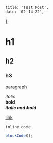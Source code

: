 	title: 'Test Post',
	date: '02-14-22',
};

# h1

## h2

### h3

paragraph

_italic_ \
**bold** \
**_italic and bold_**

[link](https://igalaxy.dev)

`inline code`

```ts
blockCode();
```
